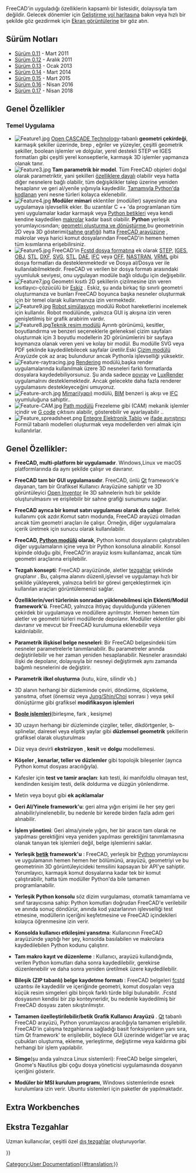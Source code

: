 <languages/>

<div lang="en" dir="ltr" class="mw-content-ltr">
{{Docnav
|[[About_FreeCAD|About FreeCAD]]
|[[Installing_on_Windows|Installing on Windows]]
}}
</div>

<div class="mw-translate-fuzzy">
FreeCAD'in uyguladığı özelliklerin kapsamlı bir listesidir, dolayısıyla tam değildir. Gelecek dönemler için [[Development roadmap|Geliştirme yol haritasına]] bakın veya hızlı bir şekilde göz gezdirmek için [[Screenshots|Ekran görüntülerine]] bir göz atın.
</div>

{{TOCright}}

<span id="Release_notes"></span>
== Sürüm Notları ==

<div class="mw-translate-fuzzy">
* [[Release notes 0.11|Sürüm 0.11]] - Mart 2011
* [[Release notes 0.12|Sürüm 0.12]] - Aralık 2011 
* [[Release notes 0.13|Sürüm 0.13]] - Ocak 2013
* [[Release notes 0.14|Sürüm 0.14]] - Mart 2014
* [[Release notes 0.15|Sürüm 0.15]] - Mart 2015
* [[Release notes 0.16|Sürüm 0.16]] - Nisan 2016
* [[Release notes 0.17|Sürüm 0.17]] - Nisan 2018
</div>

<span id="Key_features"></span>
== Genel Özellikler ==

=== Temel Uygulama ===

<div class="mw-translate-fuzzy">
* [[Image:Feature1.jpg|left]] [http://en.wikipedia.org/wiki/Open_CASCADE Open CASCADE Technology]-tabanlı '''geometri çekirdeği''', karmaşık şekiller üzerinde, brep , eğriler ve yüzeyler, çeşitli geometrik şekiller, boolean işlemler ve dolgular, yerel destekli STEP ve IGES formatları gibi çeşitli yerel konseptlerle, karmaşık 3D işlemler yapmanıza olanak tanır.{{clear}}
* [[Image:Feature3.jpg|left]] '''Tam parametrik bir model'''. Tüm FreeCAD objeleri doğal olarak parametriktir, yani şekilleri [[Property|özelliklere ]]dayalı olabilir veya hatta diğer nesnelere bağlı olabilir, tüm değişiklikler talep üzerine yeniden hesaplanır ve geri al/yenile yığınıyla kaydedilir. [[Scripted objects|Tamamıyla Python'da kodlanan]] yeni nesne türleri kolayca eklenebilir.{{clear}}
* [[Image:Feature4.jpg|left]] '''Modüler mimari''' eklentiler (modüller) sayesinde ana uygulamaya işlevsellik ekler. Bu uzantılar C ++ 'da programlanan tüm yeni uygulamalar kadar karmaşık veya [[Power users hub|Python betikleri]]   veya kendi kendine kaydedilen [[macros|makrolar]] kadar basit olabilir. '''Python''' yerleşik yorumlayıcısından; [[Topological data scripting|geometri oluşturma ve dönüştürme]],bu geometrinin 2D veya 3D gösterimi([[scenegraph|sahne grafiği]]) hatta [[PySide|FreeCAD arayüzüne]] , makrolar veya harici komut dosyalarından FreeCAD'in hemen hemen tüm kısımlarına erişebilirsiniz.{{clear}}
* [[Image:Feature5.jpg|left]] FreeCAD'in [[Fcstd file format|Fcstd dosya formatına]] ek olarak [http://en.wikipedia.org/wiki/ISO_10303 STEP], [http://en.wikipedia.org/wiki/IGES IGES], [http://en.wikipedia.org/wiki/Obj OBJ], [http://en.wikipedia.org/wiki/STL_%28file_format%29 STL], [http://en.wikipedia.org/wiki/Dxf DXF], [http://en.wikipedia.org/wiki/Svg SVG], [http://en.wikipedia.org/wiki/STL_(file_format) STL], [http://en.wikipedia.org/wiki/COLLADA DAE], [http://en.wikipedia.org/wiki/Industry_Foundation_Classes IFC] veya [http://people.sc.fsu.edu/~jburkardt/data/off/off.html OFF], [http://en.wikipedia.org/wiki/NASTRAN NASTRAN], [http://en.wikipedia.org/wiki/VRML VRML] gibi dosya formatları da desteklenmektedir ve Dosya al/Dosya ver ile kullanılabilmektedir.  FreeCAD ve verilen bir dosya formatı arasındaki uyumluluk seviyesi, onu uygulayan modüle bağlı olduğu için değişebilir.{{clear}}
* [[Image:Feature7.jpg|left]]  Geometri kısıtlı 2D şekillerin çizilmesine izin veren kısıtlayıcı-çözücülü bir [[Sketcher_Workbench|Eskiz]] . Eskiz, şu anda birkaç tip sınırlı geometri oluşturmanıza ve bunları FreeCAD boyunca başka nesneler oluşturmak için bir temel olarak kullanmanıza izin vermektedir.{{clear}}
* [[Image:Feature9.jpg|left]] [[Robot_Workbench|Robot simülasyon]] modülü Robot hareketlerini incelemek için kullanılır. Robot modülünde, yalnızca GUI iş akışına izin veren genişletilmiş bir grafik arabirim vardır.{{clear}}
* [[Image:Feature8.jpg|left]][[TechDraw_Workbench|Teknik resim modülü]] Ayrıntı görünümü, kesitler, boyutlandırma ve benzeri seçeneklerle geleneksel çizim sayfaları oluşturmak için 3 boyutlu modellerin 2D görünümlerini bir sayfaya koymanıza olanak veren yeni ve kolay bir modül. Bu modülle  SVG veya PDF şeklinde kaydedilebilecek sayfalar üretilir.Eski [[Drawing_Workbench|Çizim modülü]] Arayüzde çok az araç bulundurur ancak Pythonla işlevselliği yüksektir.{{clear}}
* [[Image:Feature-raytracing.jpg|left]] [[Raytracing_Workbench|Rendering]] modülü,başka render uygulamalarında kullanılmak üzere 3D nesneleri farklı formatlarda dosyalara kaydedebiliyorsunuz. Şu anda sadece [http://en.wikipedia.org/wiki/POV-Ray povray] ve [http://en.wikipedia.org/wiki/LuxRender LuxRender] uygulamalrını desteklemektedir. Ancak gelecekte daha fazla renderer uygulamasını destekleyeceğini umuyoruz.{{clear}}
* [[Image:Feature-arch.jpg|left]] [[Arch_Workbench|Mimari(yapı)]] modülü,  [http://en.wikipedia.org/wiki/Building_Information_Modeling BIM] benzeri iş akışı ve [http://en.wikipedia.org/wiki/Industry_Foundation_Classes IFC] uyumluluğuna sahiptir..{{clear}}
* [[Image:Feature-CAM.jpg|left]] [[Path_Workbench|Path modülü]] Frezeleme gibi (CAM) mekanik işlemler içindir ve [http://en.wikipedia.org/wiki/G-code G code] çıktısını alabilir, gösterebilir ve ayarlayabilir ..{{clear}}
* [[Image:Feature_spreadsheet.png|left]] [[Spreadsheet_Workbench|Entegre Elektronik Tablo]] ve [[Expressions|ifade ayrıştırıcı]] Formül tabanlı modelleri oluşturmak veya modellerden veri almak için kullanılırlar.{{clear}}
</div>

<span id="General_features"></span>
<div class="mw-translate-fuzzy">
==Genel Özellikler:==
</div>

<div class="mw-translate-fuzzy">
*'''FreeCAD, multi-platform bir uygulamadır'''. Windows,Linux ve macOS platformlarında da aynı şekilde çalışır ve davranır.
</div>

<div class="mw-translate-fuzzy">
*'''FreeCAD tam bir GUI uygulamasıdır'''. FreeCAD, ünlü [http://www.qtsoftware.com/ Qt] framework'e dayanan, tam bir Grafiksel Kullanıcı Arayüzüne sahiptir ve 3D görüntüleyici [http://en.wikipedia.org/wiki/Open_Inventor Open Inventor] ile 3D sahnelerin hızlı bir şekilde oluşturulmasını ve erişilebilir bir sahne grafiği sunumunu sağlar.
</div>

<div class="mw-translate-fuzzy">
*'''FreeCAD ayrıca bir komut satırı uygulaması olarak da çalışır'''. Bellek kullanımı çok azdır.Komut satırı modunda, FreeCAD arayüzü olmadan ancak tüm geometri araçları ile çalışır. Örneğin, diğer uygulamalara içerik üretmek için sunucu olarak kullanılabilir.
</div>

<div class="mw-translate-fuzzy">
*'''FreeCAD, [[Embedding FreeCAD|Python modülü]] olarak ''', Python komut dosyalarını çalıştırabilen diğer uygulamaların içine veya bir Python konsoluna alınabilir. Konsol kipinde olduğu gibi, FreeCAD'in arayüz kısmı kullanılamaz, ancak tüm geometri araçlarına erişilebilir.
</div>

<div class="mw-translate-fuzzy">
*'''Tezgah konsepti''': FreeCAD arayüzünde, aletler [[workbenches|tezgahlar]] şeklinde gruplanır . Bu, çalışma alanını düzenli,işlevsel ve uygulamayı hızlı bir şekilde yükleyerek, yalnızca belirli bir görevi gerçekleştirmek için kullanılan araçları görüntülemenizi sağlar.
</div>

<div class="mw-translate-fuzzy">
*'''Özelliklerin/veri türlerinin sonradan yüklenebilmesi için Eklenti/Modül framework'ü'''. FreeCAD, yalnızca ihtiyaç duyulduğunda yüklenen çekirdek bir uygulamaya ve modüllere ayrılmıştır. Hemen hemen tüm aletler ve geometri türleri modüllerde depolanır. Modüller eklentiler gibi davranır ve mevcut bir FreeCAD kurulumuna eklenebilir veya kaldırılabilir.
</div>

<div class="mw-translate-fuzzy">
*'''Parametrik ilişkisel belge nesneleri''': Bir FreeCAD belgesindeki tüm nesneler parametrelerle tanımlanabilir. Bu parametreler anında değiştirilebilir ve her zaman yeniden hesaplanabilir. Nesneler arasındaki ilişki de depolanır, dolayısıyla bir nesneyi değiştirmek aynı zamanda bağımlı nesnelerini de değiştirir.
</div>

<div class="mw-translate-fuzzy">
*'''Parametrik ilkel oluşturma''' (kutu, küre, silindir vb.)
</div>

<div class="mw-translate-fuzzy">
*3D alanın herhangi bir düzleminde çeviri, döndürme, ölçekleme, yansıtma, ofset (önemsiz veya [https://www.researchgate.net/publication/240754626_Self-intersection_Removal_in_Triangular_Mesh_Offsetting Jung/Shin/Choi] sonrası ) veya şekil dönüştürme gibi grafiksel '''modifikasyon işlemleri'''
</div>

<div class="mw-translate-fuzzy">
* '''[http://en.wikipedia.org/wiki/Constructive_solid_geometry Boole işlemleri]'''(birleşme, fark , kesişme)
</div>

<div class="mw-translate-fuzzy">
*3D uzayın herhangi bir düzleminde çizgiler, teller, dikdörtgenler, b-splinelar, dairesel veya eliptik yaylar gibi '''düzlemsel geometrik''' şekillerin grafiksel olarak oluşturulması
</div>

<div class="mw-translate-fuzzy">
*Düz veya devirli '''ekstrüzyon''' , '''kesit''' ve '''dolgu''' modellemesi.
</div>

<div class="mw-translate-fuzzy">
*'''Köşeler , kenarlar, teller ve düzlemler''' gibi topolojik bileşenler (ayrıca Python komut dosyası aracılığıyla).
</div>

<div class="mw-translate-fuzzy">
*Kafesler için '''test ve tamir araçları''': katı testi, iki manifoldlu olmayan test, kendinden kesişim testi, delik doldurma ve düzgün yönlendirme.
</div>

<div class="mw-translate-fuzzy">
*Metin veya boyut gibi '''ek açıklamalar'''
</div>

<div class="mw-translate-fuzzy">
*'''Geri Al/Yinele framework'u''': geri alma yığın erişimi ile her şey geri alınabilir/yinelenebilir, bu nedenle bir kerede birden fazla adım geri alınabilir.
</div>

<div class="mw-translate-fuzzy">
*'''İşlem yönetimi''': Geri alma/yinele yığını, her bir aracın tam olarak ne yapılması gerektiğini veya yeniden yapılması gerektiğini tanımlamasına olanak tanıyan tek işlemleri değil, belge işlemlerini saklar.
</div>

<div class="mw-translate-fuzzy">
*'''Yerleşik [[Scripting|betik]] framework'u''' : FreeCAD, yerleşik bir [http://www.python.org/ Python] yorumlayıcısı ve uygulamanın hemen hemen her bölümünü, arayüzü, geometriyi ve bu geometrinin 3D görüntüleyicideki temsilini kapsayan bir API'ye sahiptir. Yorumlayıcı, karmaşık komut dosyalarına kadar tek bir komut çalıştırabilir, hatta tüm modüller Python'da bile tamamen programlanabilir.
</div>

<div class="mw-translate-fuzzy">
*'''Yerleşik Python konsolu''' söz dizim vurgulaması, otomatik tamamlama ve sınıf tarayıcısına sahip: Python komutları doğrudan FreeCAD'e verilebilir ve anında sonuç döndürür, anında kod yazarlarının işlevselliği test etmesine, modüllerin içeriğini keşfetmesine ve FreeCAD içindekileri kolayca öğrenmesine izin verir.
</div>

<div class="mw-translate-fuzzy">
*'''Konsolda kullanıcı etkileşimi yansıtma''': Kullanıcının FreeCAD arayüzünde yaptığı her şey, konsolda basılabilen ve makrolara kaydedilebilen Python kodunu çalıştırır.
</div>

<div class="mw-translate-fuzzy">
*'''Tam makro kayıt ve düzenleme''' : Kullanıcı, arayüzü kullandığında, verilen Python komutları daha sonra kaydedilebilir, gerekirse düzenlenebilir ve daha sonra yeniden üretilmek üzere kaydedilebilir.
</div>

<div class="mw-translate-fuzzy">
*'''Bileşik (ZIP tabanlı) belge kaydetme formatı''' : FreeCAD belgeleri [[fcstd file format|fcstd]] uzantısı ile kaydedilir ve içeriğinde geometri, komut dosyaları veya küçük resim simgeleri gibi birçok farklı türde bilgi bulunabilir. .Fcstd dosyasının kendisi bir zip konteyneridir, bu nedenle kaydedilmiş bir FreeCAD dosyası zaten sıkıştırılmıştır.
</div>

<div class="mw-translate-fuzzy">
*'''Tamamen özelleştirilebilir/betik Grafik Kullanıcı Arayüzü''' . [http://www.qtsoftware.com Qt] tabanlı FreeCAD arayüzü, Python yorumlayıcısı aracılığıyla tamamen erişilebilir. FreeCAD'in çalışma tezgahlarına sağladığı basit fonksiyonların yanı sıra, tüm Qt framework' te erişilebilir, böylece GUI üzerinde widget'lar ve araç çubukları oluşturma, ekleme, yerleştirme, değiştirme veya kaldırma gibi herhangi bir işlem yapılabilir.
</div>

<div class="mw-translate-fuzzy">
*'''Simge'''(şu anda yalnızca Linux sistemleri): FreeCAD belge simgeleri, Gnome's Nautilus gibi çoğu dosya yöneticisi uygulamasında dosyanın içeriğini gösterir.
</div>

<div class="mw-translate-fuzzy">
*'''Modüler bir MSI kurulum programı''', Windows sistemlerinde esnek kurulumlara izin verir. Ubuntu sistemleri için paketler de yapılmaktadır.
</div>

<div lang="en" dir="ltr" class="mw-content-ltr">
==Extra Workbenches ==
</div>

<div class="mw-translate-fuzzy">
==Ekstra Tezgahlar==
Uzman kullanıcılar, çeşitli özel [[external workbenches|dış tezgahlar]] oluşturuyorlar.
</div>


<div class="mw-translate-fuzzy">
{{docnav/tr|[[About FreeCAD/tr|FreeCAD Hakkında]]|[[Install on Windows/tr|Windows'ta Kurulum]]}}
</div>

{{Userdocnavi{{#translation:}}}}
[[Category:User Documentation{{#translation:}}]]